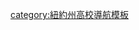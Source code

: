 {{Navbox
| name      = 紐約州立大學
| title     = [[紐約州立大學|{{white|紐約州立大學系統}}]]
| state     = {{{state<includeonly>|collapsed</includeonly>}}}
| basestyle = background: #004C93; color: white; {{box-shadow border|a|#838687|2px}}
| image     = [[File:SUNY-admin-tower.jpg|85px]]
| bodyclass = hlist

| group1 = 主要校區
| list1  =
* [[紐約州立大學奧爾巴尼分校|奧爾巴尼分校]]
* [[宾汉顿大学|賓漢頓分校]]
* [[石溪大學|石溪分校]]
* [[紐約州立大學水牛城分校|水牛城分校]]

| group2 = 其他學位<br>頒發機構
| list2  =
* {{link-en|纽约州立大学眼科学院|State University of New York College of Optometry|眼科学院}}
* {{link-en|纽约州立大学下州医学中心|SUNY Downstate Medical Center|下州医学中心}}
* {{link-en|纽约州立大学上州医科大学|State University of New York Upstate Medical University|上州医科大学}}
* [[纽约州立大学理工学院|理工学院]]
* [[纽约州立大学环境与森林学院|环境与森林学院]]
* 位於{{link-en|阿尔弗雷德大学|Alfred University}} 
** {{link-en|纽约州陶瓷学院|New York State College of Ceramics|陶瓷学院}}
* 位於康乃爾大學 
** {{link-en|康奈尔大学农业和生命科学学院|Cornell University College of Agriculture and Life Sciences|康奈尔农业和生命科学学院}}
** {{link-en|康奈尔大学人类生态学院|Cornell University College of Human Ecology|康奈尔人类生态学院}}
** {{link-en|康奈尔大学兽医学院|Cornell University College of Veterinary Medicine|康奈尔兽医学院}}
** {{link-en|康奈尔大学劳工关系学院|Cornell University School of Industrial and Labor Relations|康奈尔劳工关系学院}}

| group3 = 綜合學院
| list3  =
* [[纽约州立大学布法罗学院|布法罗]]
* [[帝国州学院|帝国州]]
* {{link-en|纽约州立大学普切斯学院|State University of New York at Purchase|普切斯}}
* {{link-en|纽约州立大学几内索学院|State University of New York at Geneseo|几内索}}
* {{link-en|纽约州立大学新普内兹学院|State University of New York at New Paltz|新普内兹}}
* {{link-en|纽约州立大学奥斯威戈学院|State University of New York at Oswego|奥斯威戈}}
*{{link-en|纽约州立大学波茨坦学院|State University of New York at Potsdam|波茨坦}}
* {{link-en|纽约州立大学哥特兰学院|State University of New York at Cortland|哥特兰}}
* {{link-en|纽约州立大学奥内塔学院|State University of New York at Oneonta|奥内塔}}
* {{link-en|纽约州立大学弗雷多尼亞学院|State University of New York at Fredonia|弗雷多尼亞}}
* {{link-en|纽约州立大学普雷兹堡学院|State University of New York at Plattsburgh|普雷兹堡}}
* {{link-en|纽约州立大学布拉克波特学院|State University of New York at Brockport|布拉克波特}}
* {{link-en|纽约州立大学旧韦斯特布里学院|State University of New York at Old Westbury|旧韦斯特布里}}

| group4 = 科技學院
| list4  =
* {{link-en|艾尔弗雷德州立学院|Alfred State College|艾尔弗雷德州立}}
* {{link-en|纽约州立大学法名戴尔学院|State University of New York at Farmingdale|法名戴尔}}
* {{link-en|时尚科技学院|Fashion Institute of Technology|时尚}}
* {{link-en|纽约州立大学莫里斯威尔学院|State University of New York at Morrisville|莫里斯威尔}}
* {{link-en|纽约州立大学坎顿学院|State University of New York at Canton|坎顿}}
* {{link-en|纽约州立大学科博斯吉尔学院|State University of New York at Cobleskill|科博斯吉尔}}
* {{link-en|纽约州立大学德里学院|State University of New York at Delhi|德里}}
* [[纽约州立大学海事学院]]

| group5 = 社區學院
| list5  =
* {{link-en|吉尼斯社区学院|Genesee Community College|吉尼斯}}
* {{link-en|何几梅尔县社区学院|Herkimer County Community College|何几梅尔县}}
* {{link-en|哈德逊谷社区学院|Hudson Valley Community College|哈德逊谷}}
* {{link-en|杰姆逊城社区学院|Jamestown Community College|杰姆逊城}}
* {{link-en|杰弗逊社区学院|Jefferson Community College (New York)|杰弗逊}}
* {{link-en|莫奥克谷社区学院|Mohawk Valley Community College|莫奥克谷}}
* {{link-en|梦露社区学院|Monroe Community College|梦露}}
* {{link-en|拿骚社区学院|Nassau Community College|拿骚}}
* {{link-en|尼亚加拉县社区学院|Niagara County Community College|尼亚加拉县}}
* {{link-en|北部社区学院|North Country Community College|北部}}
* {{link-en|奥诺达加社区学院|Onondaga Community College|奥诺达加}}
* {{link-en|桔县社区学院|Orange County Community College|桔县}}
* {{link-en|洛克兰社区学院|Rockland Community College|洛克兰}}
* {{link-en|斯内打地县社区学院|Schenectady County Community College|斯内打地县}}
* {{link-en|萨福克县社区学院|Suffolk County Community College|萨福克县}}
* {{link-en|沙利文县社区学院|Sullivan County Community College|沙利文县}}
* {{link-en|汤姆金斯哥特兰社区学院|Tompkins Cortland Community College|汤姆金斯哥特兰}}
* {{link-en|阿尔斯特社区学院|Ulster County Community College|阿尔斯特}}
* {{link-en|韦斯特切斯特社区学院|Westchester Community College|韦斯特切斯特}}
<!--
| group6 = Other
| list6  =
* [[Kristina M. Johnson|Chancellor]]
* [[State University Construction Fund|Construction Fund]]
* [[SUNY Eye Institute|Eye Institute]]
* [[Faculty Council of Community Colleges]]
* [[Student Assembly of the State University of New York]]
* ''[[Keyishian v. Board of Regents]]''
* [[The Levin Institute|Levin Institute]]
* [[Open SUNY]]
* [[SUNY-ESF Ranger School|Ranger School]]
* [[New York State University Police|State University Police]]
* [[State University of New York Athletic Conference|SUNY Athletic Conference]]
* [[SUNY Press]]
* [[SUNY System Administration Building|System Administration Building]]

| below =
* {{icon|category}} '''[[:Category:State University of New York|{{white|Category}}]]'''
** [[:Category:State University of New York radio stations|{{white|radio stations}}]]
* [[List of State University of New York units|{{white|List of units}}]]
* {{icon|commons}} '''[[commons:Category:State University of New York|{{white|Commons}}]]'''
-->
}}<noinclude>
[[category:紐約州高校導航模板]]
</noinclude>